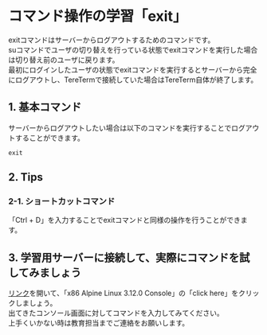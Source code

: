 # コマンド操作の学習「exit」
exitコマンドはサーバーからログアウトするためのコマンドです。  
suコマンドでユーザの切り替えを行っている状態でexitコマンドを実行した場合は切り替え前のユーザに戻ります。  
最初にログインしたユーザの状態でexitコマンドを実行するとサーバーから完全にログアウトし、TereTermで接続していた場合はTereTerm自体が終了します。
## 1. 基本コマンド
サーバーからログアウトしたい場合は以下のコマンドを実行することでログアウトすることができます。
```shell
exit
```
## 2. Tips
### 2-1. ショートカットコマンド
「Ctrl + D」を入力することでexitコマンドと同様の操作を行うことができます。
## 3. 学習用サーバーに接続して、実際にコマンドを試してみましょう
[リンク](https://bellard.org/jslinux/)を開いて、「x86 Alpine Linux 3.12.0 Console」の「click here」をクリックしましょう。  
出てきたコンソール画面に対してコマンドを入力してみてください。  
上手くいかない時は教育担当までご連絡をお願いします。